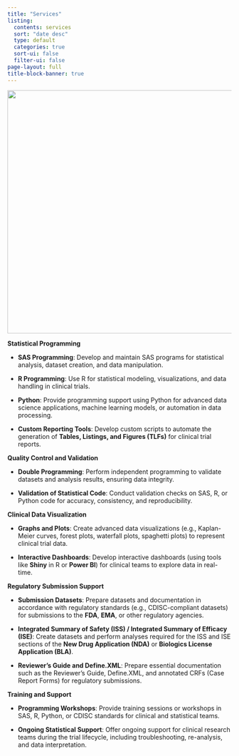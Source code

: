 ```yaml
---
title: "Services"
listing:
  contents: services
  sort: "date desc"
  type: default
  categories: true
  sort-ui: false
  filter-ui: false
page-layout: full
title-block-banner: true
---
```


![](services/pgm.jpeg){fig-align="center" width="546"}

**Statistical Programming**

-   **SAS Programming**: Develop and maintain SAS programs for statistical analysis, dataset creation, and data manipulation.

-   **R Programming**: Use R for statistical modeling, visualizations, and data handling in clinical trials.

-   **Python**: Provide programming support using Python for advanced data science applications, machine learning models, or automation in data processing.

-   **Custom Reporting Tools**: Develop custom scripts to automate the generation of **Tables, Listings, and Figures (TLFs)** for clinical trial reports.

**Quality Control and Validation**

-   **Double Programming**: Perform independent programming to validate datasets and analysis results, ensuring data integrity.

-   **Validation of Statistical Code**: Conduct validation checks on SAS, R, or Python code for accuracy, consistency, and reproducibility.

**Clinical Data Visualization**

-   **Graphs and Plots**: Create advanced data visualizations (e.g., Kaplan-Meier curves, forest plots, waterfall plots, spaghetti plots) to represent clinical trial data.

-   **Interactive Dashboards**: Develop interactive dashboards (using tools like **Shiny** in R or **Power BI**) for clinical teams to explore data in real-time.

**Regulatory Submission Support**

-   **Submission Datasets**: Prepare datasets and documentation in accordance with regulatory standards (e.g., CDISC-compliant datasets) for submissions to the **FDA**, **EMA**, or other regulatory agencies.

-   **Integrated Summary of Safety (ISS) / Integrated Summary of Efficacy (ISE)**: Create datasets and perform analyses required for the ISS and ISE sections of the **New Drug Application (NDA)** or **Biologics License Application (BLA)**.

-   **Reviewer’s Guide and Define.XML**: Prepare essential documentation such as the Reviewer’s Guide, Define.XML, and annotated CRFs (Case Report Forms) for regulatory submissions.

**Training and Support**

-   **Programming Workshops**: Provide training sessions or workshops in SAS, R, Python, or CDISC standards for clinical and statistical teams.

-   **Ongoing Statistical Support**: Offer ongoing support for clinical research teams during the trial lifecycle, including troubleshooting, re-analysis, and data interpretation.
